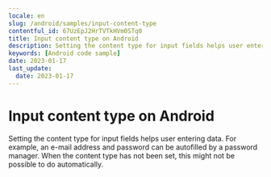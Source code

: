 ```yaml
---
locale: en
slug: /android/samples/input-content-type
contentful_id: 67UzEpJ2HrTVTkHVm0STq0
title: Input content type on Android
description: Setting the content type for input fields helps user entering data.
keywords: [Android code sample]
date: 2023-01-17
last_update:
  date: 2023-01-17
---
```


# Input content type on Android

Setting the content type for input fields helps user entering data. For example, an e-mail address and password can be autofilled by a password manager. When the content type has not been set, this might not be possible to do automatically.

<CodeSample id="input-content-type" locale="en" platform="android"/>
